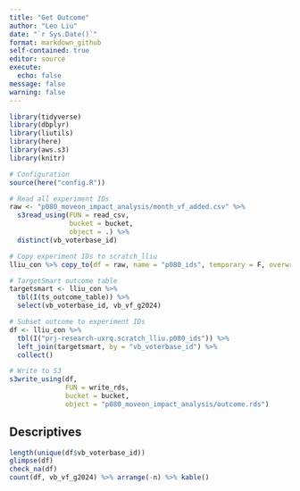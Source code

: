 ```yaml
---
title: "Get Outcome"
author: "Leo Liu"
date: "`r Sys.Date()`"
format: markdown_github
self-contained: true
editor: source
execute:
  echo: false
message: false
warning: false
---
```


```r
library(tidyverse)
library(dbplyr)
library(liutils)
library(here)
library(aws.s3)
library(knitr)

# Configuration
source(here("config.R"))

# Read all experiment IDs
raw <- "p080_moveon_impact_analysis/month_vf_added.csv" %>%
  s3read_using(FUN = read_csv,
               bucket = bucket,
               object = .) %>%
  distinct(vb_voterbase_id)

# Copy experiment IDs to scratch_lliu
lliu_con %>% copy_to(df = raw, name = "p080_ids", temporary = F, overwrite = T)

# TargetSmart outcome table
targetsmart <- lliu_con %>%
  tbl(I(ts_outcome_table)) %>%
  select(vb_voterbase_id, vb_vf_g2024)

# Subset outcome to experiment IDs
df <- lliu_con %>%
  tbl(I("prj-research-uxrq.scratch_lliu.p080_ids")) %>%
  left_join(targetsmart, by = "vb_voterbase_id") %>%
  collect()

# Write to S3
s3write_using(df, 
              FUN = write_rds,
              bucket = bucket,
              object = "p080_moveon_impact_analysis/outcome.rds")
```

## Descriptives

```r
length(unique(df$vb_voterbase_id))
glimpse(df)
check_na(df)
count(df, vb_vf_g2024) %>% arrange(-n) %>% kable()
```
